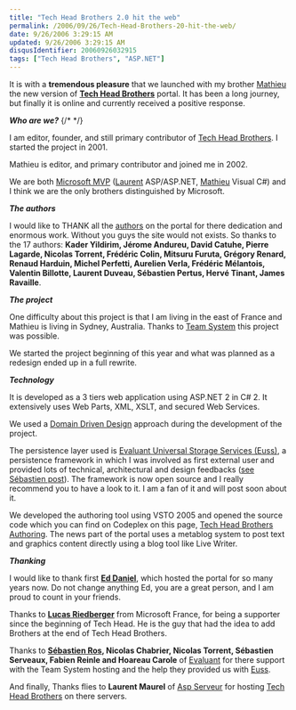 ```yaml
---
title: "Tech Head Brothers 2.0 hit the web"
permalink: /2006/09/26/Tech-Head-Brothers-20-hit-the-web/
date: 9/26/2006 3:29:15 AM
updated: 9/26/2006 3:29:15 AM
disqusIdentifier: 20060926032915
tags: ["Tech Head Brothers", "ASP.NET"]
---
```

It is with a **tremendous pleasure** that we launched with my brother [Mathieu](http://myaustraliantrip.blogspot.com/) the new version of [**Tech Head Brothers**](http://www.techheadbrothers.com/) portal. It has been a long journey, but finally it is online and currently received a positive response.

***Who are we?***
{/* <!-- more --> */}

I am editor, founder, and still primary contributor of [Tech Head Brothers](http://www.techheadbrothers.com/). I started the project in 2001.

Mathieu is editor, and primary contributor and joined me in 2002.

We are both [Microsoft MVP](http://mvp.support.microsoft.com/communities/mvp.aspx?name=kemp%C3%A9) ([Laurent](https://mvp.support.microsoft.com/default.aspx/profile=D2F50802-1A35-423C-A263-353CB10C676C) ASP/ASP.NET, [Mathieu](https://mvp.support.microsoft.com/default.aspx/profile=3A585E18-C7FD-4BD7-A8B7-7BCF5ED70B5B) Visual C#) and I think we are the only brothers distinguished by Microsoft.

***The authors*** 

I would like to THANK all the [authors](http://www.techheadbrothers.com/Auteurs.aspx) on the portal for there dedication and enormous work. Without you guys the site would not exists. So thanks to the 17 authors: **Kader Yildirim, Jérome Andureu, David Catuhe, Pierre Lagarde, Nicolas Torrent, Frédéric Colin, Mitsuru Furuta, Grégory Renard, Renaud Harduin, Michel Perfetti, Aurelien Verla, Frédéric Mélantois, Valentin Billotte, Laurent Duveau, Sébastien Pertus, Hervé Tinant, James Ravaille**. 

***The project***

One difficulty about this project is that I am living in the east of France and Mathieu is living in Sydney, Australia. Thanks to [Team System](http://msdn.microsoft.com/vstudio/teamsystem/) this project was possible.

We started the project beginning of this year and what was planned as a redesign ended up in a full rewrite.

***Technology***

It is developed as a 3 tiers web application using ASP.NET 2 in C# 2. It extensively uses Web Parts, XML, XSLT, and secured Web Services.

We used a [Domain Driven Design](http://domaindrivendesign.org/index.html) approach during the development of the project. 

The persistence layer used is [Evaluant Universal Storage Services (Euss)](http://euss.evaluant.com/), a persistence framework in which I was involved as first external user and provided lots of technical, architectural and design feedbacks ([see Sébastien post](http://www.dotnetguru2.org/sebastienros/index.php?title=techheadbrothers_com_kisses_euss&more=1&c=1&tb=1&pb=1)). The framework is now open source and I really recommend you to have a look to it. I am a fan of it and will post soon about it.

We developed the authoring tool using VSTO 2005 and opened the source code which you can find on Codeplex on this page, [Tech Head Brothers Authoring](http://www.codeplex.com/Wiki/View.aspx?ProjectName=THBAuthoring). The news part of the portal uses a metablog system to post text and graphics content directly using a blog tool like Live Writer.

***Thanking***

I would like to thank first [**Ed Daniel**](http://esdaniel.net/), which hosted the portal for so many years now. Do not change anything Ed, you are a great person, and I am proud to count in your friends.

Thanks to [**Lucas Riedberger**](http://blogs.developpeur.org/malabar/) from Microsoft France, for being a supporter since the beginning of Tech Head. He is the guy that had the idea to add Brothers at the end of Tech Head Brothers.

Thanks to **[Sébastien Ros](http://www.dotnetguru2.org/sebastienros/), Nicolas Chabrier, Nicolas Torrent, Sébastien Serveaux, Fabien Reinle and Hoareau Carole** of [Evaluant](http://www.evaluant.com/) for there support with the Team System hosting and the help they provided us with [Euss](http://euss.evaluant.com/).

And finally, Thanks flies to **Laurent Maurel** of [Asp Serveur](http://www.aspserveur.com/) for hosting [Tech Head Brothers](http://www.techheadbrothers.com/) on there servers.
